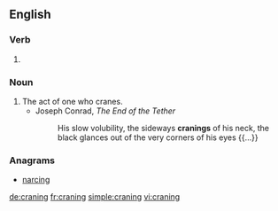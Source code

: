 ==English==

===Verb===
{{head|en}}

# {{present participle of|crane}}

===Noun===
{{en-noun}}

# The act of one who cranes.
#* Joseph Conrad, ''The End of the Tether''
#*: His slow volubility, the sideways '''cranings''' of his neck, the black glances out of the very corners of his eyes {{...}}

===Anagrams===
* [[narcing#English|narcing]]

[[de:craning]]
[[fr:craning]]
[[simple:craning]]
[[vi:craning]]